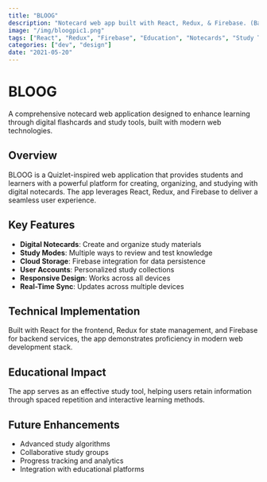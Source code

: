 ```yaml
---
title: "BLOOG"
description: "Notecard web app built with React, Redux, & Firebase. (Basically knockoff quizlet)."
image: "/img/bloogpic1.png"
tags: ["React", "Redux", "Firebase", "Education", "Notecards", "Study Tools", "Web App"]
categories: ["dev", "design"]
date: "2021-05-20"
---
```


# BLOOG

A comprehensive notecard web application designed to enhance learning through digital flashcards and study tools, built with modern web technologies.

## Overview

BLOOG is a Quizlet-inspired web application that provides students and learners with a powerful platform for creating, organizing, and studying with digital notecards. The app leverages React, Redux, and Firebase to deliver a seamless user experience.

## Key Features

- **Digital Notecards**: Create and organize study materials
- **Study Modes**: Multiple ways to review and test knowledge
- **Cloud Storage**: Firebase integration for data persistence
- **User Accounts**: Personalized study collections
- **Responsive Design**: Works across all devices
- **Real-Time Sync**: Updates across multiple devices

## Technical Implementation

Built with React for the frontend, Redux for state management, and Firebase for backend services, the app demonstrates proficiency in modern web development stack.

## Educational Impact

The app serves as an effective study tool, helping users retain information through spaced repetition and interactive learning methods.

## Future Enhancements

- Advanced study algorithms
- Collaborative study groups
- Progress tracking and analytics
- Integration with educational platforms 